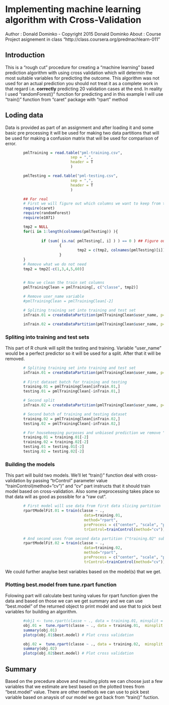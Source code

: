 # Implementing machine learning algorithm with Cross-Validation
Author  : Donald Dominko - Copyright 2015 Donald Dominko
About   : Course Project asignement in class "http://class.coursera.org/predmachlearn-011"


## Introduction
This is a "rough cut" procedure for creating a "machine learning" based prediction algorithm with using cross validation which will determin the most suitable variables for predicting the outcome.
This algorithm was not used for an actual prediction you should not treat it as a complete work in that regard i.e. **correctly** predicting 20 validation cases at the end. In reality I used "randomForest()" function for predicting and in this example I will use "train()" function from "caret" package with "rpart" method

## Loding data
Data is provided as part of an assignment and after loading it and some basic pre processing it will be used for making two data partitions that will be used for making a confusion matrix that will be used for comparison of error.
```r
        pmlTraining = read.table("pml-training.csv",
                             sep = ",", 
                             header = T
                             )

        pmlTesting = read.table("pml-testing.csv", 
                             sep = ",", 
                             header = T
                             )

        ## For real
        # First we will figure out which columns we want to keep from the test set
        require(caret)
        require(randomForest)
        require(e1071)

        tmp2 = NULL
        for(i in 1:length(colnames(pmlTesting)) ){ 
                
                if (sum( is.na( pmlTesting[, i] ) ) == 0 ) ## Figure out if we have NA column
                        {
                                tmp2 = c(tmp2, colnames(pmlTesting)[i])
                        }                 
        }
        # Remove what we do not need
        tmp2 = tmp2[-c(1,3,4,5,60)]


        # Now we clean the train set columns 
        pmlTrainingClean = pmlTraining[, c("classe", tmp2)]
       
        # Remove user_name variable
        #pmlTrainingClean = pmlTrainingClean[-2]

        # Spliting training set into training and test set
        inTrain.01 = createDataPartition(pmlTrainingClean$user_name, p=0.60, list=FALSE)

        inTrain.02 = createDataPartition(pmlTrainingClean$user_name, p=0.75, list=FALSE)
```
  
  
### Spliting into training and test sets
This part of R chunk will split the testing and training. Variable "user_name" would be a perfect predictor so it will be used for a split. After that it will be removed.
```r
        # Spliting training set into training and test set
        inTrain.01 = createDataPartition(pmlTrainingClean$user_name, p=0.60, list=FALSE)
        
        # First dataset batch for training and testing
        training.01 = pmlTrainingClean[inTrain.01,]
        testing.01 = pmlTrainingClean[-inTrain.01,]

        # Second split 
        inTrain.02 = createDataPartition(pmlTrainingClean$user_name, p=0.75, list=FALSE)

        # Second batch of training and testing dataset
        training.02 = pmlTrainingClean[inTrain.02,]
        testing.02 = pmlTrainingClean[-inTrain.02,]

        # For housekeeping purposes and unbiased prediction we remove "user_name" variable
        training.01 = training.01[-2] 
        training.02 = training.02[-2]
        testing.01 = testing.01[-2]
        testing.02 = testing.02[-2]

```

### Building the models
This part will build two models. We'll let "train()" function deal with cross-validation by passing "trControl" parameter value "trainControl(method="cv")" and "cv" part instructs that it should train model based on cross-validation.
Also some preprocessing takes place so that data will as good as possible for a "raw cut".
```r
        # First model will use data from first data slicing partition
        rpartModelFit.01 = train(classe ~ ., 
                                   data=training.01, 
                                   method="rpart", 
                                   preProcess = c("center", "scale", "pca"),
                                   trControl=trainControl(method="cv"))

        # And second uses from second data partition ("training.02" subset)
        rpartModelFit.02 = train(classe ~ ., 
                                   data=training.02, 
                                   method="rpart", 
                                   preProcess = c("center", "scale", "pca"),
                                   trControl=trainControl(method="cv"))

```
We could further anaylse best variables based on the model(s) that we get.
  
### Plotting best.model from tune.rpart function
Folowing part will calculate best tuning values for rpart function given the data and based on those we can we get summary and we can use "best.model" of the returned object to print model and use that to pick best variables for building an algorithm.
```r
        #obj1 <- tune.rpart(classe ~ ., data = training.01, minsplit = c(5,10,15))
        obj.01 =  tune.rpart(classe ~ ., data = training.01,  minsplit = c(5,10,15))
        summary(obj.01)
        plotcp(obj.01$best.model) # Plot cross validation

        obj.02 =  tune.rpart(classe ~ ., data = training.02,  minsplit = c(5,10,15))
        summary(obj.02)
        plotcp(obj.02$best.model) # Plot cross validation

```
  
## Summary
Based on the precedure above and resulting plots we can choose just a few variables that we estimate are best based on the plotted trees from "best.model" value.
There are other methods we can use to pick best variable based on anaysis of our model we got back from "train()" fuction.

```r

```

```r

```


